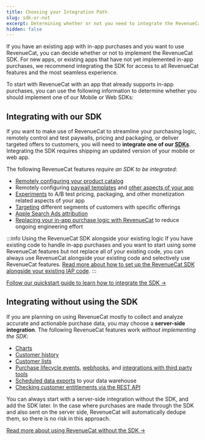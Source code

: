 ```yaml
---
title: Choosing your Integration Path
slug: sdk-or-not
excerpt: Determining whether or not you need to integrate the RevenueCat SDK 
hidden: false
---
```

If you have an existing app with in-app purchases and you want to use RevenueCat, you can decide whether or not to implement the RevenueCat SDK. For new apps, or existing apps that have not yet implemented in-app purchases, we recommend integrating the SDK for access to all RevenueCat features and the most seamless experience. 

To start with RevenueCat with an app that already supports in-app purchases, you can use the following information to determine whether you should implement one of our Mobile or Web SDKs:

## Integrating with our SDK

If you want to make use of RevenueCat to streamline your purchasing logic, remotely control and test paywalls, pricing and packaging, or deliver targeted offers to customers, you will need to **integrate one of our [SDKs](/getting-started/installation)**. Integrating the SDK requires shipping an updated version of your mobile or web app.

The following RevenueCat features *require an SDK to be integrated*:
* [Remotely configuring your product catalog](/getting-started/entitlements)
* Remotely configuring [paywall templates](/tools/paywalls) and [other aspects of your app](/tools/offering-metadata)
* [Experiments](/tools/experiments-v1) to A/B test pricing, packaging, and other monetization related aspects of your app
* [Targeting](/tools/targeting) different segments of customers with specific offerings
* [Apple Search Ads attribution](/integrations/attribution/apple-search-ads)
* [Replacing your in-app purchase logic with RevenueCat](/getting-started/quickstart#4-using-revenuecats-purchases-sdk) to reduce ongoing engineering effort

:::info Using the RevenueCat SDK alongside your existing logic
If you have existing code to handle in-app purchases and you want to start using some RevenueCat features but not replace all of your existing code, you can always use RevenueCat alongside your existing code and selectively use RevenueCat features. [Read more about how to set up the RevenueCat SDK alongside your existing IAP code](/migrating-to-revenuecat/sdk-or-not/finishing-transactions).
:::

[Follow our quickstart guide to learn how to integrate the SDK →](/getting-started/quickstart)


## Integrating without using the SDK

If you are planning on using RevenueCat mostly to collect and analyze accurate and actionable purchase data, you may choose a **server-side integration**. The following RevenueCat features work *without implementing the SDK*:
* [Charts](/dashboard-and-metrics/charts)
* [Customer history](/dashboard-and-metrics/customer-history)
* [Customer lists](/dashboard-and-metrics/customer-lists)
* [Purchase lifecycle events](/integrations/integrations), [webhooks](/integrations/webhooks), and [integrations with third party tools](/integrations/third-party-integrations)
* [Scheduled data exports](/integrations/scheduled-data-exports) to your data warehouse
* [Checking customer entitlements via the REST API](/customers/customer-info#getting-subscription-status-via-the-rest-api)

You can always start with a server-side integration without the SDK, and add the SDK later. In the case where purchases are made through the SDK and also sent on the server side, RevenueCat will automatically dedupe them, so there is no risk in this approach.

[Read more about using RevenueCat without the SDK →](/migrating-to-revenuecat/sdk-or-not/sdk-less-integration)



